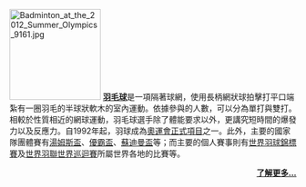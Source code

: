[[File:Badminton_at_the_2012_Summer_Olympics_9161.jpg|160px]]
'''[[羽毛球|羽毛球]]'''是一項隔著球網，使用長柄網狀球拍擊打平口端紮有一圈羽毛的半球狀軟木的室內運動。依據參與的人數，可以分為單打與雙打。相較於性質相近的網球運動，羽毛球選手除了體能要求以外，更講究短時間的爆發力以及反應力。自1992年起，羽球成為[[夏季奧林匹克運動會羽球比賽|奧運會正式項目]]之一。此外，主要的國家隊團體賽有[[湯姆斯盃|湯姆斯盃]]、[[優霸盃|優霸盃]]、[[蘇迪曼盃|蘇迪曼盃]]等；而主要的個人賽事則有[[世界羽球錦標賽|世界羽球錦標賽]]及[[世界羽聯世界巡迴賽|世界羽聯世界巡迴賽]]所屬世界各地的比賽等。
<div align="right" class="noprint">'''[[羽毛球|了解更多...]]'''</div>